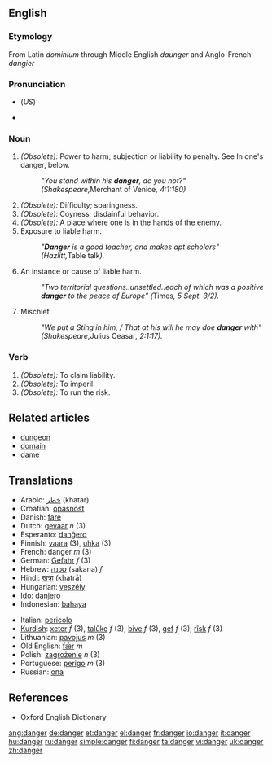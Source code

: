 {{BE-ready}}

==English==
===Etymology===
From Latin ''dominium'' through Middle English ''daunger'' and Anglo-French ''dangier''

===Pronunciation===
*{{IPA|ˈdeɪndʒɝ}} (''US'')
*{{audio|en-us-danger.ogg|Audio (US)}}

===Noun===
{{en-noun-reg}}

# ''(Obsolete):'' Power to harm; subjection or liability to penalty. See In one's danger, below.
#:''"You stand within his '''danger''', do you not?" (Shakespeare, ''Merchant of Venice'', 4:1:180)''
# ''(Obsolete):'' Difficulty; sparingness.
# ''(Obsolete):'' Coyness; disdainful behavior.
# ''(Obsolete):'' A place where one is in the hands of the enemy.
# Exposure to liable harm.
#:''"'''Danger''' is a good teacher, and makes apt scholars" (Hazlitt, ''Table talk'').''
# An instance or cause of liable harm.
#:''"Two territorial questions..unsettled..each of which was a positive '''danger''' to the peace of Europe" (''Times'', 5 Sept. 3/2).''
# Mischief.
#:''"We put a Sting in him, / That at his will he may doe '''danger''' with" (Shakespeare, ''Julius Ceasar'', 2:1:17).''

===Verb===
{{en-verb}}

#''(Obsolete):'' To claim liability.
#''(Obsolete):'' To imperil.
#''(Obsolete):'' To run the risk.

==Related articles==
*[[dungeon]]
*[[domain]]
*[[dame]]
==Translations==
{{top}}
*Arabic: [[خطر]] (khatar)
*Croatian: [[opasnost]]
*Danish: [[fare]]
*Dutch: [[gevaar]] ''n'' (3)
*Esperanto: [[danĝero]]
*Finnish: [[vaara]] (3), [[uhka]] (3)
*French: danger ''m'' (3)
*German: [[Gefahr]] ''f'' (3)
*Hebrew: [[סכנה]] (sakana) ''f''
*Hindi: [[खत्रा]] (khatrā)
*Hungarian: [[veszély]]
*[[Ido]]: [[danjero]]
*Indonesian: [[bahaya]]
{{mid}}
*Italian: [[pericolo]]
*[[Kurdish]]: [[xeter]] ''f'' (3), [[talûke]] ''f'' (3), [[bive]] ''f'' (3), [[gef]] ''f'' (3), [[rîsk]] ''f'' (3)
*Lithuanian: [[pavojus]] ''m'' (3)
*Old English: [[fær|fǣr]] ''m''
*Polish: [[zagrożenie]] ''n'' (3)
*Portuguese: [[perigo]] ''m'' (3)
*Russian: [[опа]]
{{bottom}}

==References==
*Oxford English Dictionary

[[ang:danger]]
[[de:danger]]
[[et:danger]]
[[el:danger]]
[[fr:danger]]
[[io:danger]]
[[it:danger]]
[[hu:danger]]
[[ru:danger]]
[[simple:danger]]
[[fi:danger]]
[[ta:danger]]
[[vi:danger]]
[[uk:danger]]
[[zh:danger]]